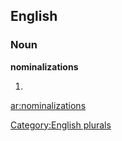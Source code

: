 ==English==

===Noun===
'''nominalizations'''

# {{plural of|[[nominalization]]}}

[[Category:English plurals]]

[[ar:nominalizations]]
